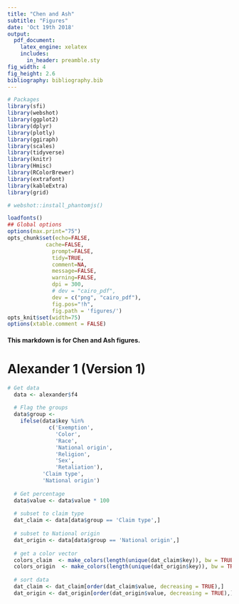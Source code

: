 ```yaml
---
title: "Chen and Ash"
subtitle: "Figures"
date: 'Oct 19th 2018'
output: 
  pdf_document:
    latex_engine: xelatex
    includes:
      in_header: preamble.sty
fig_width: 4
fig_height: 2.6
bibliography: bibliography.bib
---
```



```r
# Packages
library(sfi)
library(webshot)
library(ggplot2)
library(dplyr)
library(plotly)
library(ggiraph)
library(scales)
library(tidyverse)
library(knitr)
library(Hmisc)
library(RColorBrewer)
library(extrafont)
library(kableExtra)
library(grid)

# webshot::install_phantomjs()

loadfonts()
## Global options
options(max.print="75")
opts_chunk$set(echo=FALSE,
            cache=FALSE,
              prompt=FALSE,
              tidy=TRUE,
              comment=NA,
              message=FALSE,
              warning=FALSE,
              dpi = 300,
              # dev = "cairo_pdf",
              dev = c("png", "cairo_pdf"),
              fig.pos="!h",
              fig.path = 'figures/')
opts_knit$set(width=75)
options(xtable.comment = FALSE)
```


#### This markdown is for Chen and Ash figures.

\newpage

# Alexander 1 (Version 1)

```r

# Get data
  data <- alexander$f4
  
  # Flag the groups
  data$group <-
    ifelse(data$key %in% 
             c('Exemption',
               'Color',
               'Race',
               'National origin',
               'Religion',
               'Sex',
               'Retaliation'), 
           'Claim type',
           'National origin')
  
  # Get percentage
  data$value <- data$value * 100
  
  # subset to claim type 
  dat_claim <- data[data$group == 'Claim type',]
  
  # subset to National origin
  dat_origin <- data[data$group == 'National origin',]
  
  # get a color vector
  colors_claim  <- make_colors(length(unique(dat_claim$key)), bw = TRUE)
  colors_origin  <- make_colors(length(unique(dat_origin$key)), bw = TRUE)
  
  # sort data
  dat_claim <- dat_claim[order(dat_claim$value, decreasing = TRUE),]
  dat_origin <- dat_origin[order(dat_origin$value, decreasing = TRUE),]
  

```